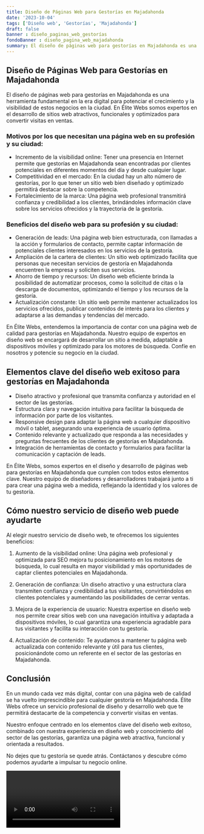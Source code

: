 ```yaml
---
title: Diseño de Páginas Web para Gestorías en Majadahonda
date: '2023-10-04'
tags: ['Diseño web', 'Gestorías', 'Majadahonda']
draft: false
banner : diseño_paginas_web_gestorías
fondoBanner : diseño_pagina_web_majadahonda
summary: El diseño de páginas web para gestorías en Majadahonda es una herramienta fundamental en la era digital para potenciar el crecimiento y la visibilidad de estos negocios en la ciudad. En Élite Webs somos expertos en el desarrollo de sitios web atractivos, funcionales y optimizados para convertir visitas en ventas. 
---
```


## Diseño de Páginas Web para Gestorías en Majadahonda

El diseño de páginas web para gestorías en Majadahonda es una herramienta fundamental en la era digital para potenciar el crecimiento y la visibilidad de estos negocios en la ciudad. En Élite Webs somos expertos en el desarrollo de sitios web atractivos, funcionales y optimizados para convertir visitas en ventas. 

### Motivos por los que necesitan una página web en su profesión y su ciudad:
- Incremento de la visibilidad online: Tener una presencia en Internet permite que gestorías en Majadahonda sean encontradas por clientes potenciales en diferentes momentos del día y desde cualquier lugar.
- Competitividad en el mercado: En la ciudad hay un alto número de gestorías, por lo que tener un sitio web bien diseñado y optimizado permitirá destacar sobre la competencia.
- Fortalecimiento de la marca: Una página web profesional transmitirá confianza y credibilidad a los clientes, brindándoles información clave sobre los servicios ofrecidos y la trayectoria de la gestoría.

### Beneficios del diseño web para su profesión y su ciudad:
- Generación de leads: Una página web bien estructurada, con llamadas a la acción y formularios de contacto, permite captar información de potenciales clientes interesados en los servicios de la gestoría.
- Ampliación de la cartera de clientes: Un sitio web optimizado facilita que personas que necesitan servicios de gestoría en Majadahonda encuentren la empresa y soliciten sus servicios.
- Ahorro de tiempo y recursos: Un diseño web eficiente brinda la posibilidad de automatizar procesos, como la solicitud de citas o la descarga de documentos, optimizando el tiempo y los recursos de la gestoría.
- Actualización constante: Un sitio web permite mantener actualizados los servicios ofrecidos, publicar contenidos de interés para los clientes y adaptarse a las demandas y tendencias del mercado.

En Élite Webs, entendemos la importancia de contar con una página web de calidad para gestorías en Majadahonda. Nuestro equipo de expertos en diseño web se encargará de desarrollar un sitio a medida, adaptable a dispositivos móviles y optimizado para los motores de búsqueda. Confíe en nosotros y potencie su negocio en la ciudad.

<GifSeo />

<Cta />

## Elementos clave del diseño web exitoso para gestorías en Majadahonda

- Diseño atractivo y profesional que transmita confianza y autoridad en el sector de las gestorías.
- Estructura clara y navegación intuitiva para facilitar la búsqueda de información por parte de los visitantes.
- Responsive design para adaptar la página web a cualquier dispositivo móvil o tablet, asegurando una experiencia de usuario óptima.
- Contenido relevante y actualizado que responda a las necesidades y preguntas frecuentes de los clientes de gestorías en Majadahonda.
- Integración de herramientas de contacto y formularios para facilitar la comunicación y captación de leads.

En Élite Webs, somos expertos en el diseño y desarrollo de páginas web para gestorías en Majadahonda que cumplen con todos estos elementos clave. Nuestro equipo de diseñadores y desarrolladores trabajará junto a ti para crear una página web a medida, reflejando la identidad y los valores de tu gestoría.

## Cómo nuestro servicio de diseño web puede ayudarte

Al elegir nuestro servicio de diseño web, te ofrecemos los siguientes beneficios:

1. Aumento de la visibilidad online: Una página web profesional y optimizada para SEO mejora tu posicionamiento en los motores de búsqueda, lo cual resulta en mayor visibilidad y más oportunidades de captar clientes potenciales en Majadahonda.

2. Generación de confianza: Un diseño atractivo y una estructura clara transmiten confianza y credibilidad a tus visitantes, convirtiéndolos en clientes potenciales y aumentando las posibilidades de cerrar ventas.

3. Mejora de la experiencia de usuario: Nuestra expertise en diseño web nos permite crear sitios web con una navegación intuitiva y adaptada a dispositivos móviles, lo cual garantiza una experiencia agradable para tus visitantes y facilita su interacción con tu gestoría.

4. Actualización de contenido: Te ayudamos a mantener tu página web actualizada con contenido relevante y útil para tus clientes, posicionándote como un referente en el sector de las gestorías en Majadahonda.

## Conclusión

En un mundo cada vez más digital, contar con una página web de calidad se ha vuelto imprescindible para cualquier gestoría en Majadahonda. Élite Webs ofrece un servicio profesional de diseño y desarrollo web que te permitirá destacarte de la competencia y convertir visitas en ventas.

Nuestro enfoque centrado en los elementos clave del diseño web exitoso, combinado con nuestra experiencia en diseño web y conocimiento del sector de las gestorías, garantiza una página web atractiva, funcional y orientada a resultados.

No dejes que tu gestoría se quede atrás. Contáctanos y descubre cómo podemos ayudarte a impulsar tu negocio online.

<Video />

<CtaBot job='Gestorías' city='Majadahonda'/>

<Gmaps query='Majadahonda+españa+maps' />